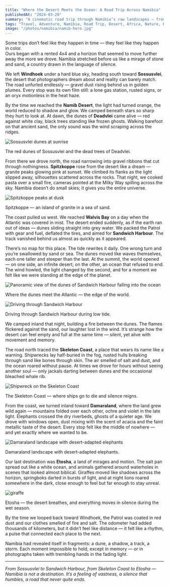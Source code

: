 ```yaml
---
title: "Where the Desert Meets the Ocean: A Road Trip Across Namibia"
publishedAt: "2024-03-20"
summary: "A cinematic road trip through Namibia’s raw landscapes — from the red dunes of Sossusvlei to the crashing waves of Sandwich Harbour, and the lonely roads that stitch it all together."
tags: "Travel, Adventure, Namibia, Road Trip, Desert, Africa, Nature, Photography"
image: "/photos/namibia/namib-hero.jpg"
---
```


Some trips don’t feel like they happen in time — they feel like they happen in color.  
Ours began with a rented 4x4 and a horizon that seemed to move further away the more we drove. Namibia stretched before us like a mirage of stone and sand, a country drawn in the language of silence.

We left **Windhoek** under a hard blue sky, heading south toward **Sossusvlei**, the desert that photographers dream about and reality can barely match. The road unfurled endlessly — gravel dust rising behind us in golden plumes. Every stop was its own film still: a lone gas station, rusted signs, or an oryx motionless in the heat haze.

By the time we reached the **Namib Desert**, the light had turned orange, the world reduced to shadow and glow. We camped beneath stars so sharp they hurt to look at. At dawn, the dunes of **Deadvlei** came alive — red against white clay, black trees standing like frozen ghosts. Walking barefoot on that ancient sand, the only sound was the wind scraping across the ridges.

<Image
  src="/photos/namibia/sossusvlei.jpg"
  alt="Sossusvlei dunes at sunrise"
  width={800}
  height={600}
/>

<Caption>
  The red dunes of Sossusvlei and the dead trees of Deadvlei.
</Caption>

From there we drove north, the road narrowing into gravel ribbons that cut through nothingness. **Spitzkoppe** rose from the desert like a dream — granite peaks glowing pink at sunset. We climbed its flanks as the light slipped away, silhouettes scattered across the rocks. That night, we cooked pasta over a small fire, cameras pointed at the Milky Way spilling across the sky. Namibia doesn’t do small skies; it gives you the entire universe.

<Image
  src="/photos/namibia/spitzkoppe.JPG"
  alt="Spitzkoppe peaks at dusk"
  width={800}
  height={600}
/>

<Caption>
  Spitzkoppe — an island of granite in a sea of sand.
</Caption>

The coast pulled us west. We reached **Walvis Bay** on a day when the Atlantic was covered in mist. The desert ended suddenly, as if the earth ran out of ideas — dunes sliding straight into grey water. We packed the Patrol with gear and fuel, deflated the tires, and aimed for **Sandwich Harbour**. The track vanished behind us almost as quickly as it appeared.  

There’s no map for this place. The tide rewrites it daily. One wrong turn and you’re swallowed by sand or sea. The dunes moved like waves themselves, each one taller and steeper than the last. At the summit, the world opened — on one side, an infinite desert; on the other, an ocean that refused to end. The wind howled, the light changed by the second, and for a moment we felt like we were standing at the edge of the planet.

<Image
  src="/photos/namibia/namib1.JPG"
  alt="Panoramic view of the dunes of Sandwich Harbour falling into the ocean"
  width={800}
  height={600}
/>

<Caption>
  Where the dunes meet the Atlantic — the edge of the world.
</Caption>

<Image
  src="/photos/namibia/namib2.JPG"
  alt="Driving through Sandwich Harbour"
  width={800}
  height={600}
/>

<Caption>
  Driving through Sandwich Harbour during low tide.
</Caption>

We camped inland that night, building a fire between the dunes. The flames flickered against the sand, our laughter lost in the wind. It’s strange how the desert can feel empty and full at the same time — silent, yet alive with movement and memory.

The road north traced the **Skeleton Coast**, a place that wears its name like a warning. Shipwrecks lay half-buried in the fog, rusted hulls breaking through sand like bones through skin. The air smelled of salt and dust, and the ocean roared without pause. At times we drove for hours without seeing another soul — only jackals darting between dunes and the occasional bleached whale rib.

<Image
  src="/photos/namibia/skeleton_coast.JPG"
  alt="Shipwreck on the Skeleton Coast"
  width={800}
  height={600}
/>

<Caption>
  The Skeleton Coast — where ships go to die and silence reigns.
</Caption>

From the coast, we turned inland toward **Damaraland**, where the land grew wild again — mountains folded over each other, ochre and violet in the late light. Elephants crossed the dry riverbeds, ghosts of a quieter age. We drove with windows open, dust mixing with the scent of acacia and the faint metallic taste of the desert. Every stop felt like the middle of nowhere — and yet exactly where we wanted to be.

<Image
  src="/photos/namibia/damaraland.JPG"
  alt="Damaraland landscape with desert-adapted elephants"
  width={800}
  height={600}
/>

<Caption>
  Damaraland landscape with desert-adapted elephants.
</Caption>

Our last destination was **Etosha**, a land of mirages and motion. The salt pan spread out like a white ocean, and animals gathered around waterholes in scenes that looked almost biblical. Giraffes moved like shadows across the horizon, springboks darted in bursts of light, and at night lions roared somewhere in the dark, close enough to feel but far enough to stay unreal.

<Image
  src="/photos/namibia/etosha.JPG"
  alt="giraffe"
  width={800}
  height={600}
/>

<Caption>
  Etosha — the desert breathes, and everything moves in silence during the wet season.
</Caption>

By the time we looped back toward Windhoek, the Patrol was coated in red dust and our clothes smelled of fire and salt. The odometer had added thousands of kilometers, but it didn’t feel like distance — it felt like a rhythm, a pulse that connected each place to the next.  

Namibia had revealed itself in fragments: a dune, a shadow, a track, a storm. Each moment impossible to hold, except in memory — or in photographs taken with trembling hands in the fading light.

---

*From Sossusvlei to Sandwich Harbour, from Skeleton Coast to Etosha — Namibia is not a destination. It’s a feeling of vastness, a silence that humbles, a road that never quite ends.*